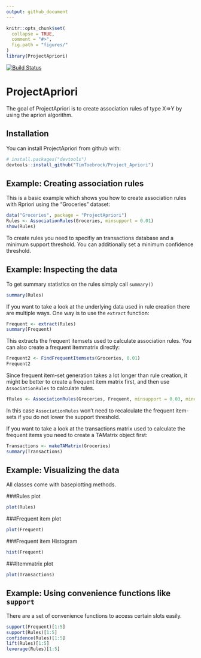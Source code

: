 ```yaml
---
output: github_document
---
```


<!-- README.md is generated from README.Rmd. Please edit that file -->

```r
knitr::opts_chunk$set(
  collapse = TRUE,
  comment = "#>",
  fig.path = "figures/"
)
library(ProjectApriori)
```
[![Build Status](https://travis-ci.org/TimToebrock/Project_Apriori.svg?branch=master)](https://travis-ci.org/TimToebrock/Project_Apriori)


# ProjectApriori

The goal of ProjectApriori is to create association rules of type X=>Y by using the apriori algorithm.

## Installation

You can install ProjectApriori from github with:

```r
# install.packages("devtools")
devtools::install_github("TimToebrock/Project_Apriori")
```

## Example: Creating association rules

This is a basic example which shows you how to create association rules with Rpriori using the "Groceries" dataset:

```r
data("Groceries", package = "ProjectApriori")
Rules <- AssociationRules(Groceries, minsupport = 0.01)
show(Rules)
```

To create rules you need to specifiy an transactions database and a minimum support threshold. 
You can additionally set a minimum confidence threshold.

## Example: Inspecting the data

To get summary statistics on the rules simply call `summary()`
```r
summary(Rules)
```

If you want to take a look at the underlying data used in rule creation there are multiple ways. One way is to use the `extract` function:
```r
Frequent <- extract(Rules)
summary(Frequent)
```
This extracts the frequent itemsets used to calculate association rules. You can also create a frequent itemmatrix directly:
```r
Frequent2 <- FindFrequentItemsets(Groceries, 0.01)
Frequent2
```
Since frequent item-set generation takes a lot longer than rule creation, it might be better to create a frequent item matrix first, and then use `AssociationRules` to calculate rules.

```r
fRules <- AssociationRules(Groceries, Frequent, minsupport = 0.03, minconfidence = 0.4)
```
In this case `AssociationRules` won't need to recalculate the frequent item-sets if you do not lower the support threshold.

If you want to take a look at the transactions matrix used to calculate the frequent items you need to create a TAMatrix object first:
```r
Transactions <- makeTAMatrix(Groceries)
summary(Transactions)
```

## Example: Visualizing the data

All classes come with baseplotting methods.

###Rules plot
```r
plot(Rules)
```

###Frequent item plot
```r
plot(Frequent)
```

###Frequent item Histogram
```r
hist(Frequent)
```

###Itemmatrix plot
```r
plot(Transactions)
```

## Example: Using convenience functions like `support`

There are a set of convenience functions to access certain slots easily.
```r
support(Frequent)[1:5]
support(Rules)[1:5]
confidence(Rules)[1:5]
lift(Rules)[1:5]
leverage(Rules)[1:5]
```

